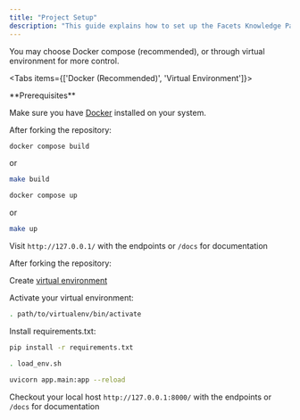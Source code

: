 ```yaml
---
title: "Project Setup"
description: "This guide explains how to set up the Facets Knowledge Panels project locally. It covers two methods: using Docker Compose (recommended) for quick setup and a virtual environment for more control, detailing prerequisites and commands for each."
---
```



<Callout type="info">
  You may choose Docker compose (recommended), or through virtual environment
  for more control.
</Callout>

<Tabs items={['Docker (Recommended)', 'Virtual Environment']}>
<Tab value="Docker (Recommended)">

<Callout>
**Prerequisites**

Make sure you have [Docker](https://docs.docker.com/get-docker/) installed on your system.

</Callout>

After forking the repository:

<Steps>
<Step title="Build the Project">

```bash title="Build with Docker Compose"
docker compose build
```

or

```bash title="Build with Make"
make build
```

</Step>
<Step title="Run the Project">

```bash title="Run with Docker Compose"
docker compose up
```

or

```bash title="Run with Make"
make up
```

</Step>
<Step title="Access the Application">

Visit `http://127.0.0.1/` with the endpoints or `/docs` for documentation

</Step>
</Steps>

</Tab>
<Tab value="Virtual Environment">

<Cards>
  <Card
    title="Python"
    href="https://www.python.org/downloads/"
    description="Python programming language"
  />
  <Card
    title="Git Bash"
    href="https://gitforwindows.org/#bash"
    description="Use git bash console to run the commands below"
  />
</Cards>

After forking the repository:

<Steps>
<Step title="Create Virtual Environment">

Create [virtual environment](https://docs.python.org/3/library/venv.html)

</Step>
<Step title="Activate Environment">

Activate your virtual environment:

```bash title="Activate Virtual Environment"
. path/to/virtualenv/bin/activate
```

</Step>
<Step title="Install Dependencies">

Install requirements.txt:

```bash title="Install Python Dependencies"
pip install -r requirements.txt
```

</Step>
<Step title="Load Environment Variables">

```bash title="Load Environment"
. load_env.sh
```

</Step>
<Step title="Run Server">

```bash title="Start Development Server"
uvicorn app.main:app --reload
```

Checkout your local host `http://127.0.0.1:8000/` with the endpoints or `/docs` for documentation

</Step>
</Steps>

</Tab>
</Tabs>
